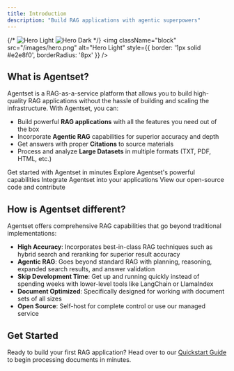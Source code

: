 ```yaml
---
title: Introduction
description: "Build RAG applications with agentic superpowers"
---
```


{/* <img
  className="block dark:hidden"
  src="/images/hero-light.png"
  alt="Hero Light"
/>
<img
  className="hidden dark:block"
  src="/images/hero-dark.png"
  alt="Hero Dark"
/> */}
<img
  className="block"
  src="/images/hero.png"
  alt="Hero Light"
  style={{ border: '1px solid #e2e8f0', borderRadius: '8px' }}
/>


## What is Agentset?

Agentset is a RAG-as-a-service platform that allows you to build high-quality RAG applications without the hassle of building and scaling the infrastructure. With Agentset, you can:
- Build powerful **RAG applications** with all the features you need out of the box
- Incorporate **Agentic RAG** capabilities for superior accuracy and depth
- Get answers with proper **Citations** to source materials
- Process and analyze **Large Datasets** in multiple formats (TXT, PDF, HTML, etc.)

<CardGroup cols={2}>
  <Card
    title="Quick Start"
    icon="rocket"
    href="/quickstart"
  >
    Get started with Agentset in minutes
  </Card>
  <Card
    title="Features"
    icon="stars"
    href="/features/agentic-rag"
  >
    Explore Agentset's powerful capabilities
  </Card>
  <Card
    title="API Reference"
    icon="code"
    href="/api-reference/introduction"
  >
    Integrate Agentset into your applications
  </Card>
  <Card
    title="GitHub"
    icon="github"
    href="https://github.com/agentsetai"
  >
    View our open-source code and contribute
  </Card>
</CardGroup>

## How is Agentset different?

Agentset offers comprehensive RAG capabilities that go beyond traditional implementations:

- **High Accuracy**: Incorporates best-in-class RAG techniques such as hybrid search and reranking for superior result accuracy
- **Agentic RAG**: Goes beyond standard RAG with planning, reasoning, expanded search results, and answer validation
- **Skip Development Time**: Get up and running quickly instead of spending weeks with lower-level tools like LangChain or LlamaIndex
- **Document Optimized**: Specifically designed for working with document sets of all sizes
- **Open Source**: Self-host for complete control or use our managed service

## Get Started

Ready to build your first RAG application? Head over to our [Quickstart Guide](/quickstart) to begin processing documents in minutes.